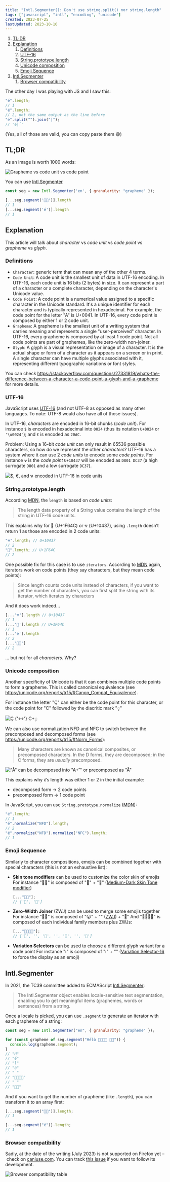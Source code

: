 ```yaml
---
title: "Intl.Segmenter(): Don't use string.split() nor string.length"
tags: ["javascript", "intl", "encoding", "unicode"]
created: 2023-07-25
lastUpdated: 2023-10-10
---
```


1. [TL;DR](#tldr)
2. [Explanation](#explanation)
   1. [Definitions](#definitions)
   2. [UTF-16](#utf-16)
   3. [String.prototype.length](#stringprototypelength)
   4. [Unicode composition](#unicode-composition)
   5. [Emoji Sequence](#emoji-sequence)
3. [Intl.Segmenter](#intlsegmenter)
   1. [Browser compatibility](#browser-compatibility)

The other day I was playing with JS and I saw this:

```js
"é".length;
// 1
"é".length;
// 2, not the same output as the line before
"é".split("").join("|");
// 'e|́'
```

(Yes, all of those are valid, you can copy paste them 😅)

## TL;DR

As an image is worth 1000 words:

![Grapheme vs code unit vs code point](@assets/fty25unybapraxyaslkr.png)

You can use [Intl.Segmenter](https://developer.mozilla.org/en-US/docs/Web/JavaScript/Reference/Global_Objects/Intl/Segmenter)

```js
const seg = new Intl.Segmenter('en', { granularity: "grapheme" });

[...seg.segment('🙌🏾')].length
// 1
[...seg.segment('é')].length
// 1
```

## Explanation

This article will talk about _character_ vs _code unit_ vs _code point_ vs _grapheme_ vs _glyph_.

### Definitions

- `Character`: generic term that can mean any of the other 4 terms.
- `Code Unit`: A code unit is the smallest unit of data in UTF-16 encoding. In UTF-16, each code unit is 16 bits (2 bytes) in size. It can represent a part of a character or a complete character, depending on the character's Unicode value.
- `Code Point`: A code point is a numerical value assigned to a specific character in the Unicode standard. It's a unique identifier for each character and is typically represented in hexadecimal. For example, the code point for the letter "A" is U+0041. In UTF-16, every code point is composed by either 1 or 2 code unit.
- `Grapheme`: A grapheme is the smallest unit of a writing system that carries meaning and represents a single "user-perceived" character. In UTF-16, every grapheme is composed by at least 1 code point. Not all code points are part of graphemes, like the zero-width non-joiner.
- `Glyph`: A glyph is a visual representation or image of a character. It is the actual shape or form of a character as it appears on a screen or in print. A single character can have multiple glyphs associated with it, representing different typographic variations or font styles.

You can check https://stackoverflow.com/questions/27331819/whats-the-difference-between-a-character-a-code-point-a-glyph-and-a-grapheme for more details.

### UTF-16

JavaScript uses [UTF-16](https://en.wikipedia.org/wiki/UTF-16) (and not UTF-8 as opposed as many other languages. To note: UTF-8 would also have all of those issues).

In UTF-16, _characters_ are encoded in 16-bit chunks (_code unit_). For instance `$` is encoded in hexadecimal into `0024` (thus its notation `U+0024` or `'\u0024'`); and `€` is encoded as `20AC`.

Problem: Using a 16-bit _code unit_ can only result in 65536 possible characters, so how do we represent the other _characters_? UTF-16 has a system where it can use 2 _code units_ to encode some _code points_. For instance `𐐷` is the _code point_ `U+10437` will be encoded as `D801 DC37` (a high surrogate `D801` and a low surrogate `DC37`).

![$, €, and 𐐷 encoded in UTF-16 in code units](@assets/sd3zmt59k7stx73bffh2.png)

### String.prototype.length

According [MDN](https://developer.mozilla.org/en-US/docs/Web/JavaScript/Reference/Global_Objects/String/length), the `length` is based on _code units_:

> The length data property of a String value contains the length of the string in UTF-16 code units.

This explains why for 🙌 (U+1F64C) or 𐐷 (U+10437), using `.length` doesn’t return 1 as those are encoded in 2 code units:

```js
"𐐷".length; // U+10437
// 2
"🙌".length; // U+1F64C
// 2
```

One possible fix for this case is to use `iterators`. According to [MDN](https://developer.mozilla.org/en-US/docs/Web/JavaScript/Reference/Global_Objects/String/length) again, iterators work on code points (they say characters, but they mean code points):

> Since length counts code units instead of characters, if you want to get the number of characters, you can first split the string with its iterator, which iterates by characters

And it does work indeed…

```js
[...'𐐷'].length // U+10437
// 1
[...'🙌'].length // U+1F64C
// 1
[...'é'].length
// 2
[...'🙌🏾']
// 2
```

… but not for all _characters_. Why?

### Unicode composition

Another specificity of Unicode is that it can combines multiple code points to form a grapheme. This is called canonical equivalence
(see https://unicode.org/reports/tr15/#Canon_Compat_Equivalence).

For instance the letter "Ç" can either be the code point for this character, or the code point for "C" followed by the diacritic mark "◌̧"

![Ç {'<->'} C+◌̧](@assets/5dhf9yjoybqftvm6l3a7.png)

We can also use normalization NFD and NFC to switch between the precomposed and decomposed forms (see https://unicode.org/reports/tr15/#Norm_Forms):

> Many characters are known as canonical composites, or precomposed characters. In the D forms, they are decomposed; in the C forms, they are _usually_ precomposed.

!["Å" can be decomposed into "A+̊ " or precomposed as "Å"](@assets/uxrpqqryzmd2ol5od655.png)

This explains why `é`’s length was either 1 or 2 in the initial example:

- decomposed form → 2 code points
- precomposed form → 1 code point

In JavaScript, you can use `String.prototype.normalize` ([MDN](https://developer.mozilla.org/en-US/docs/Web/JavaScript/Reference/Global_Objects/String/normalize)):

```js
"é".length;
// 1
"é".normalize("NFD").length;
// 2
"é".normalize("NFD").normalize("NFC").length;
// 1
```

### Emoji Sequence

Similarly to character compositions, emojis can be combined together with special characters (this is not an exhaustive list):

- **Skin tone modifiers** can be used to customize the color skin of emojis
  For instance "🙌🏾" is composed of "🙌" + "🏾" ([Medium-Dark Skin Tone modifier](https://emojipedia.org/medium-dark-skin-tone/))

  ```js
  [..."🙌🏾"];
  // ['🙌', '🏾']
  ```

- **Zero-Width Joiner** (ZWJ) can be used to merge some emojis together
  For instance "😮‍💨" is composed of "😮" + "‍" ([ZWJ](https://emojipedia.org/zero-width-joiner/)) + "💨"
  And "👩‍👩‍👧‍👦" is composed of each individual family members plus ZWJs:

  ```js
  [..."👩‍👩‍👧‍👦"];
  // ['👩', '‍', '👩', '‍', '👧', '‍', '👦']
  ```

- **Variation Selectors** can be used to choose a different glyph variant for a code point
  For instance "ℹ️" is composed of "ℹ" + "️" ([Variation Selector-16](https://emojipedia.org/variation-selector-16/) to force the display as an emoji)

## Intl.Segmenter

In 2021, the TC39 committee added to ECMAScript [Intl.Segmenter](https://developer.mozilla.org/en-US/docs/Web/JavaScript/Reference/Global_Objects/Intl/Segmenter):

> The Intl.Segmenter object enables locale-sensitive text segmentation, enabling you to get meaningful items (graphemes, words or sentences) from a string.

Once a locale is picked, you can use `.segment` to generate an iterator with each grapheme of a string:

```js
const seg = new Intl.Segmenter("en", { granularity: "grapheme" });

for (const grapheme of seg.segment("Hélô 👩‍👩‍👧‍👦 🙌🏾")) {
  console.log(grapheme.segment);
}
// "H"
// "é"
// "l"
// "ô"
// " "
// "👩‍👩‍👧‍👦"
// " "
// "🙌🏾"
```

And if you want to get the number of grapheme (like `.length`), you can transform it to an array first:

```js
[...seg.segment("🙌🏾")].length;
// 1

[...seg.segment("é")].length;
// 1
```

### Browser compatibility

Sadly, at the date of the writing (July 2023) is not supported on Firefox yet – check on [caniuse.com](https://caniuse.com/mdn-javascript_builtins_intl_segmenter). You can track [this issue](https://bugzilla.mozilla.org/show_bug.cgi?id=1423593) if you want to follow its development.

![Browser compatibility table](@assets/be4uvsnzw835ppsh6tqq.png)
